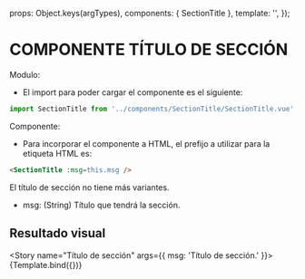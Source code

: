 

<Meta title="C.Simples/Títulos/Título de sección" component={SectionTitle} />

  props: Object.keys(argTypes),
  components: { SectionTitle },
  template: '<SectionTitle :msg=this.msg />',
});

# COMPONENTE TÍTULO DE SECCIÓN

Modulo:

- El import para poder cargar el componente es el siguiente:

```js live=true
import SectionTitle from '../components/SectionTitle/SectionTitle.vue';
```

Componente:

- Para incorporar el componente a HTML, el prefijo a utilizar para la etiqueta HTML es:

```html live=true
<SectionTitle :msg=this.msg />
``` 
El título de sección no tiene más variantes.

- msg: (String) Título que tendrá la sección.

## Resultado visual

<Story
  name="Título de sección"
  args={{
    msg: 'Título de sección.'
  }}>
  {Template.bind({})}
</Story>